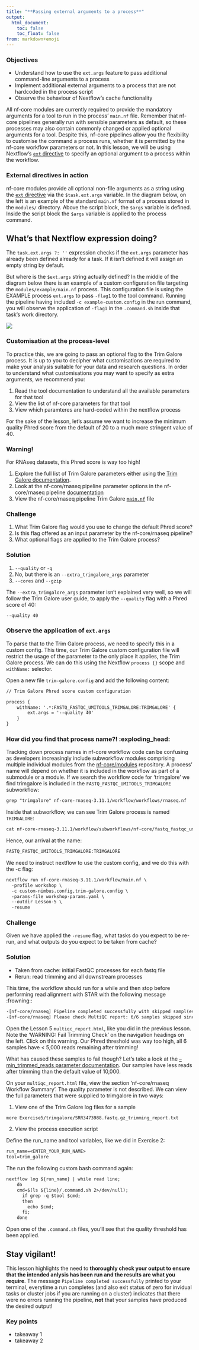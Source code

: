 ```yaml
---
title: "**Passing external arguments to a process**"
output:
  html_document:
    toc: false
    toc_float: false
from: markdown+emoji
---
```


::: callout-tip
### Objectives{.unlisted}

- Understand how to use the `ext.args` feature to pass additional command-line arguments to a process
- Implement additional external arguments to a process that are not hardcoded in the process script 
- Observe the behaviour of Nextflow's cache functionality   
:::

All nf-core modules are currently required to provide the mandatory arguments for a tool to run in the process' `main.nf` file. Remember that nf-core pipelines generally run with sensible parameters as default, so these processes may also contain commonly changed or applied optional arguments for a tool. Despite this, nf-core pipelines allow you the flexibility to customise the command a process runs, whether it is permitted by the nf-core workflow parameters or not. In this lesson, we will be using Nextflow's [`ext` directive](https://www.nextflow.io/docs/latest/process.html#ext) to specify an optional argument to a process within the workflow. 

### **External directives in action**

 nf-core modules provide all optional non-file arguments as a string using the [`ext` directive](https://www.nextflow.io/docs/latest/process.html#ext) via the `$task.ext.args` variable. In the diagram below, on the left is an example of the standard `main.nf` format of a process stored in the `modules/` directory. Above the script block, the `$args` variable is defined. Inside the script block the `$args` variable is applied to the process command.

::: {.callout-note}
## What's that Nextflow expression doing?
The `task.ext.args ?: ''` expression checks if the `ext.args` parameter has already been defined already for a task. If it isn't defined it will assign an empty string by default. 
:::

But where is the `$ext.args` string actually defined? In the middle of the diagram below there is an example of a custom configuration file targeting the `modules/example/main.nf` process. This configuration file is using the EXAMPLE process `ext.args` to pass `-flag1` to the tool command. Running the pipeline having included `-c example-custom.config` in the run command, you will observe the application of `-flag1` in the `.command.sh` inside that task's work directory.  

![](../figs/2.5_ext-args.png)

### **Customisation at the process-level**

To practice this, we are going to pass an optional flag to the Trim Galore process. It is up to you to decipher what customisations are required to make your analysis suitable for your data and research questions. In order to understand what customisations you may want to specify as extra arguments, we recommend you: 

1. Read the tool documentation to understand all the available parameters for that tool 
2. View the list of nf-core parameters for that tool 
3. View which paramteres are hard-coded within the nextflow process

For the sake of the lesson, let's assume we want to increase the minimum quality Phred score from the default of 20 to a much more stringent value of 40. 

::: {.callout-warning}
### **Warning!**
For RNAseq datasets, this Phred score is way too high!
:::

1. Explore the full list of Trim Galore parameters either using the [Trim Galore documentation](https://github.com/FelixKrueger/TrimGalore/blob/master/Docs/Trim_Galore_User_Guide.md#general-options). 
2. Look at the nf-core/rnaseq pipeline parameter options in the nf-core/rnaseq pipeline [documentation](https://nf-co.re/rnaseq/3.11.1/parameters) 
3. View the nf-core/rnaseq pipeline Trim Galore [`main.nf`](https://github.com/nf-core/rnaseq/blob/master/modules/nf-core/trimgalore/main.nf) file

::: callout-tip
### **Challenge**{.unlisted}

1. What Trim Galore flag would you use to change the default Phred score? 
2. Is this flag offered as an input parameter by the nf-core/rnaseq pipeline? 
3. What optional flags are applied to the Trim Galore process? 
:::

::: {.callout-caution collapse="true"}
### Solution

1. `--quality` or `-q`
2. No, but there is an `--extra_trimgalore_args` parameter
3. `--cores` and `--gzip` 
:::

The `--extra_trimgalore_args` parameter isn't explained very well, so we will follow the Trim Galore user guide, to apply the `--quality` flag with a Phred score of 40:

```default
--quality 40
```

### **Observe the application of `ext.args`**

To parse that to the Trim Galore process, we need to specify this in a custom config. This time, our Trim Galore custom configuration file will restrict the usage of the parameter to the only place it applies, the Trim Galore process. We can do this using the Nextflow `process {}` scope and `withName:` selector. 

Open a new file `trim-galore.config` and add the following content:
```default
// Trim Galore Phred score custom configuration 

process {
    withName: '.*:FASTQ_FASTQC_UMITOOLS_TRIMGALORE:TRIMGALORE' {   
        ext.args = '--quality 40'
    }
}
```

::: {.callout-note}
### **How did you find that process name?!** :exploding_head:
Tracking down process names in nf-core workflow code can be confusing as developers increasingly include subworkflow modules comprising multiple individual modules from the [nf-core/modules](https://github.com/nf-core/modules) repository. A process' name will depend on whether it is included in the workflow as part of a submodule or a module. If we search the workflow code for 'trimgalore' we find trimgalore is included in the `FASTQ_FASTQC_UMITOOLS_TRIMGALORE` subworkflow: 

```default
grep "trimgalore" nf-core-rnaseq-3.11.1/workflow/workflows/rnaseq.nf
```

Inside that subworkflow, we can see Trim Galore process is named `TRIMGALORE`:

```default
cat nf-core-rnaseq-3.11.1/workflow/subworkflows/nf-core/fastq_fastqc_umitools_trimgalore/main.nf
```

Hence, our arrival at the name:

```default
FASTQ_FASTQC_UMITOOLS_TRIMGALORE:TRIMGALORE
```
:::

We need to instruct nextflow to use the custom config, and we do this with the -c flag:

```default 
nextflow run nf-core-rnaseq-3.11.1/workflow/main.nf \
  -profile workshop \
  -c custom-nimbus.config,trim-galore.config \
  -params-file workshop-params.yaml \
  --outdir Lesson-5 \
  -resume
```

::: callout-tip
### **Challenge**{.unlisted}

Given we have applied the `-resume` flag, what tasks do you expect to be re-run, and what outputs do you expect to be taken from cache?
:::

::: {.callout-caution collapse="true"}
### Solution

* Taken from cache: initial FastQC processes for each fastq file
* Rerun: read trimming and all downstream processes
:::

This time, the workflow should run for a while and then stop before performing read alignment with STAR with the following message :frowning::

```default
-[nf-core/rnaseq] Pipeline completed successfully with skipped sampl(es)-
-[nf-core/rnaseq] Please check MultiQC report: 6/6 samples skipped since they failed 10000 trimmed read threshold.-
```

Open the Lesson 5 `multiqc_report.html`, like you did in the previous lesson. Note the 'WARNING: Fail Trimming Check' on the navigation headings on the left. Click on this warning. Our Phred threshold was way too high, all 6 samples have < 5,000 reads remaining after trimming!

What has caused these samples to fail though? Let's take a look at the [--min_trimmed_reads parameter documentation](https://nf-co.re/rnaseq/3.11.1/parameters#min_trimmed_reads). Our samples have less reads after trimming than the default value of 10,000.

On your `multiqc_report.html` file, view the section 'nf-core/rnaseq Workflow Summary'. The quality parameter is not described. We can view the full parameters that were supplied to trimgalore in two ways: 

1. View one of the Trim Galore log files for a sample

```default
more Exercise5/trimgalore/SRR3473988.fastq.gz_trimming_report.txt
```

2. View the process execution script

Define the run_name and tool variables, like we did in Exercise 2:
```default
run_name=<ENTER_YOUR_RUN_NAME>
tool=trim_galore
```

The run the following custom bash command again: 
```default
nextflow log ${run_name} | while read line;
    do
    cmd=$(ls ${line}/.command.sh 2>/dev/null);
      if grep -q $tool $cmd;
      then  
        echo $cmd;     
      fi; 
    done 
```

Open one of the `.command.sh` files, you'll see that the quality threshold has been applied.

::: {.callout-important}
## Stay vigilant! 

This lesson highlights the need to **thoroughly check your output to ensure that the intended anlysis has been run and the results are what you require**. The message `Pipeline completed successfully` printed to your terminal, everytime a run completes (and also exit status of zero for invidual tasks or cluster jobs if you are running on a cluster) indicates that there were no errors running the pipeline, **not** that your samples have produced the desired output!
:::

::: {.callout-note}
### **Key points**
- takeaway 1
- takeaway 2
:::